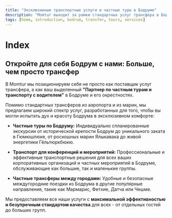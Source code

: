 ```yaml
---
title: "Эксклюзивные транспортные услуги и частные туры в Бодруме"
description: "Momtur выходит за рамки стандартных услуг трансфера в Бодруме, предлагая вам эксклюзивные транспортные услуги с водителем и персонализированные туристические впечатления."
tags: [home, introduction, bodrum, transfer, tours, services]
---
```


# Index

## Откройте для себя Бодрум с нами: Больше, чем просто трансфер

В Momtur мы позиционируем себя не просто как поставщик услуг трансфера, а как ваш выделенный **"Партнер по частным турам и транспорту с водителем"** в Бодруме и его окрестностях.

Помимо стандартных трансферов из аэропорта и из марин, мы предлагаем широкий спектр услуг, разработанных для того, чтобы вы могли испытать дух и красоту Бодрума в эксклюзивном комфорте:

- **Частные туры по Бодруму:** Индивидуально спланированные экскурсии от исторической крепости Бодрум до уникального заката в Гюмюшлюке, от роскошных марин Ялыкавака до живой энергетики Гёльтюркбюкю.

- **Транспорт для конференций и мероприятий:** Профессиональные и эффективные транспортные решения для всех ваших корпоративных организаций и частных мероприятий в Бодруме, обслуживающие как большие, так и маленькие группы.

- **Частные трансферы между городами:** Удобные и безопасные междугородние поездки из Бодрума в другие популярные направления, такие как Мармарис, Фетхие, Датча или Чешме.

Мы предоставляем все наши услуги с **максимальной эффективностью и безупречным стандартом качества** для всех - от отдельных гостей до больших групп.